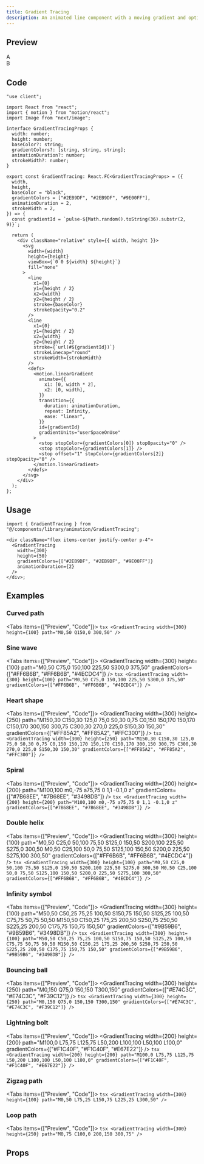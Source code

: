 ```yaml
---
title: Gradient Tracing
description: An animated line component with a moving gradient and optional logos at the endpoints.
---
```



## Preview

<PreviewContainer className="py-10">

  <div className="flex items-center justify-center gap-4">
  <div className="flex items-center justify-center w-12 h-12 border border-primary/10 bg-secondary/50 text-xss rounded-md p-4">A</div>
    <GradientTracing
      width={300}
      height={50}
      gradientColors={["#2EB9DF", "#2EB9DF", "#9E00FF"]}
      animationDuration={2}
    />

  <div className="flex items-center justify-center w-12 h-12 border border-primary/10 bg-secondary/50 text-xss rounded-md p-4">B</div>
  </div>
</PreviewContainer>

## Code

```tsx title="GradientTracing.tsx"
"use client";

import React from "react";
import { motion } from "motion/react";
import Image from "next/image";

interface GradientTracingProps {
  width: number;
  height: number;
  baseColor?: string;
  gradientColors?: [string, string, string];
  animationDuration?: number;
  strokeWidth?: number;
}

export const GradientTracing: React.FC<GradientTracingProps> = ({
  width,
  height,
  baseColor = "black",
  gradientColors = ["#2EB9DF", "#2EB9DF", "#9E00FF"],
  animationDuration = 2,
  strokeWidth = 2,
}) => {
  const gradientId = `pulse-${Math.random().toString(36).substr(2, 9)}`;

  return (
    <div className="relative" style={{ width, height }}>
      <svg
        width={width}
        height={height}
        viewBox={`0 0 ${width} ${height}`}
        fill="none"
      >
        <line
          x1={0}
          y1={height / 2}
          x2={width}
          y2={height / 2}
          stroke={baseColor}
          strokeOpacity="0.2"
        />
        <line
          x1={0}
          y1={height / 2}
          x2={width}
          y2={height / 2}
          stroke={`url(#${gradientId})`}
          strokeLinecap="round"
          strokeWidth={strokeWidth}
        />
        <defs>
          <motion.linearGradient
            animate={{
              x1: [0, width * 2],
              x2: [0, width],
            }}
            transition={{
              duration: animationDuration,
              repeat: Infinity,
              ease: "linear",
            }}
            id={gradientId}
            gradientUnits="userSpaceOnUse"
          >
            <stop stopColor={gradientColors[0]} stopOpacity="0" />
            <stop stopColor={gradientColors[1]} />
            <stop offset="1" stopColor={gradientColors[2]} stopOpacity="0" />
          </motion.linearGradient>
        </defs>
      </svg>
    </div>
  );
};
```

## Usage

```tsx title="index.tsx"
import { GradientTracing } from "@/components/library/animation/GradientTracing";

<div className="flex items-center justify-center p-4">
  <GradientTracing
    width={300}
    height={50}
    gradientColors={["#2EB9DF", "#2EB9DF", "#9E00FF"]}
    animationDuration={2}
  />
</div>;
```

## Examples

### Curved path

<Tabs items={["Preview", "Code"]}>
  <Tab value="Preview">
    <PreviewContainer className="min-h-[40rem]">
      <GradientTracing width={300} height={100} path="M0,50 Q150,0 300,50" />
    </PreviewContainer>
  </Tab>
  <Tab value="Code">
    ```tsx
    <GradientTracing width={300} height={100} path="M0,50 Q150,0 300,50" />
    ```
  </Tab>
</Tabs>

### Sine wave

<Tabs items={["Preview", "Code"]}>
  <Tab value="Preview">
    <PreviewContainer className="min-h-[40rem]">
      <GradientTracing
        width={300}
        height={100}
        path="M0,50 C75,0 150,100 225,50 S300,0 375,50"
        gradientColors={["#FF6B6B", "#FF6B6B", "#4ECDC4"]}
      />
    </PreviewContainer>
  </Tab>
  <Tab value="Code">
    ```tsx
    <GradientTracing
      width={300}
      height={100}
      path="M0,50 C75,0 150,100 225,50 S300,0 375,50"
      gradientColors={["#FF6B6B", "#FF6B6B", "#4ECDC4"]}
    />
    ```
  </Tab>
</Tabs>

### Heart shape

<Tabs items={["Preview", "Code"]}>
  <Tab value="Preview">
    <PreviewContainer className="min-h-[40rem]">
      <GradientTracing
        width={300}
        height={250}
        path="M150,30 C150,30 125,0 75,0 S0,30 0,75 C0,150 150,170 150,170 C150,170 300,150 300,75 C300,30 270,0 225,0 S150,30 150,30"
        gradientColors={["#FF85A2", "#FF85A2", "#FFC300"]}
      />
    </PreviewContainer>
  </Tab>
  <Tab value="Code">
    ```tsx
    <GradientTracing
      width={300}
      height={250}
      path="M150,30 C150,30 125,0 75,0 S0,30 0,75 C0,150 150,170 150,170 C150,170 300,150 300,75 C300,30 270,0 225,0 S150,30 150,30"
      gradientColors={["#FF85A2", "#FF85A2", "#FFC300"]}
    />
    ```
  </Tab>
</Tabs>

### Spiral

<Tabs items={["Preview", "Code"]}>
  <Tab value="Preview">
    <PreviewContainer className="min-h-[40rem]">
      <GradientTracing
        width={200}
        height={200}
        path="M100,100 m0,-75 a75,75 0 1,1 -0.1,0 z"
        gradientColors={["#7B68EE", "#7B68EE", "#3498DB"]}
      />
    </PreviewContainer>
  </Tab>
  <Tab value="Code">
    ```tsx
    <GradientTracing
      width={200}
      height={200}
      path="M100,100 m0,-75 a75,75 0 1,1 -0.1,0 z"
      gradientColors={["#7B68EE", "#7B68EE", "#3498DB"]}
    />
    ```
  </Tab>
</Tabs>

### Double helix

<Tabs items={["Preview", "Code"]}>
  <Tab value="Preview">
    <PreviewContainer className="min-h-[40rem]">
      <GradientTracing
        width={300}
        height={100}
        path="M0,50 C25,0 50,100 75,50 S125,0 150,50 S200,100 225,50 S275,0 300,50 M0,50 C25,100 50,0 75,50 S125,100 150,50 S200,0 225,50 S275,100 300,50"
        gradientColors={["#FF6B6B", "#FF6B6B", "#4ECDC4"]}
      />
    </PreviewContainer>
  </Tab>
  <Tab value="Code">
    ```tsx
    <GradientTracing
      width={300}
      height={100}
      path="M0,50 C25,0 50,100 75,50 S125,0 150,50 S200,100 225,50 S275,0 300,50 M0,50 C25,100 50,0 75,50 S125,100 150,50 S200,0 225,50 S275,100 300,50"
      gradientColors={["#FF6B6B", "#FF6B6B", "#4ECDC4"]}
    />
    ```
  </Tab>
</Tabs>

### Infinity symbol

<Tabs items={["Preview", "Code"]}>
  <Tab value="Preview">
    <PreviewContainer className="min-h-[40rem]">
      <GradientTracing
        width={300}
        height={100}
        path="M50,50 C50,25 75,25 100,50 S150,75 150,50 S125,25 100,50 C75,75 50,75 50,50 M150,50 C150,25 175,25 200,50 S250,75 250,50 S225,25 200,50 C175,75 150,75 150,50"
        gradientColors={["#9B59B6", "#9B59B6", "#3498DB"]}
      />
    </PreviewContainer>
  </Tab>
  <Tab value="Code">
    ```tsx
    <GradientTracing
      width={300}
      height={100}
      path="M50,50 C50,25 75,25 100,50 S150,75 150,50 S125,25 100,50 C75,75 50,75 50,50 M150,50 C150,25 175,25 200,50 S250,75 250,50 S225,25 200,50 C175,75 150,75 150,50"
      gradientColors={["#9B59B6", "#9B59B6", "#3498DB"]}
    />
    ```
  </Tab>
</Tabs>

### Bouncing ball

<Tabs items={["Preview", "Code"]}>
  <Tab value="Preview">
    <PreviewContainer className="min-h-[40rem]">
      <GradientTracing
        width={300}
        height={250}
        path="M0,150 Q75,0 150,150 T300,150"
        gradientColors={["#E74C3C", "#E74C3C", "#F39C12"]}
      />
    </PreviewContainer>
  </Tab>
  <Tab value="Code">
    ```tsx
    <GradientTracing
      width={300}
      height={250}
      path="M0,150 Q75,0 150,150 T300,150"
      gradientColors={["#E74C3C", "#E74C3C", "#F39C12"]}
    />
    ```
  </Tab>
</Tabs>

### Lightning bolt

<Tabs items={["Preview", "Code"]}>
  <Tab value="Preview">
    <PreviewContainer className="min-h-[40rem]">
      <GradientTracing
        width={200}
        height={200}
        path="M100,0 L75,75 L125,75 L50,200 L100,100 L50,100 L100,0"
        gradientColors={["#F1C40F", "#F1C40F", "#E67E22"]}
      />
    </PreviewContainer>
  </Tab>
  <Tab value="Code">
    ```tsx
    <GradientTracing
      width={200}
      height={200}
      path="M100,0 L75,75 L125,75 L50,200 L100,100 L50,100 L100,0"
      gradientColors={["#F1C40F", "#F1C40F", "#E67E22"]}
    />
    ```
  </Tab>
</Tabs>

### Zigzag path

<Tabs items={["Preview", "Code"]}>
  <Tab value="Preview">
    <PreviewContainer className="min-h-[40rem]">
      <GradientTracing
        width={300}
        height={100}
        path="M0,50 L75,25 L150,75 L225,25 L300,50"
      />
    </PreviewContainer>
  </Tab>
  <Tab value="Code">
    ```tsx
    <GradientTracing
      width={300}
      height={100}
      path="M0,50 L75,25 L150,75 L225,25 L300,50"
    />
    ```
  </Tab>
</Tabs>

### Loop path

<Tabs items={["Preview", "Code"]}>
  <Tab value="Preview">
    <PreviewContainer className="min-h-[40rem]">
      <GradientTracing
        width={300}
        height={250}
        path="M0,75 C100,0 200,150 300,75"
      />
    </PreviewContainer>
  </Tab>
  <Tab value="Code">
    ```tsx
    <GradientTracing
      width={300}
      height={250}
      path="M0,75 C100,0 200,150 300,75"
    />
    ```
  </Tab>
</Tabs>

## Props

<AutoTypeTable
  path="./components/library/animation/GradientTracing.tsx"
  name="GradientTracingProps"
/>

